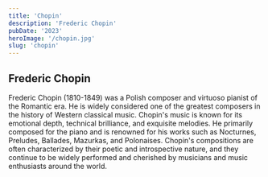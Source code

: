 ```yaml
---
title: 'Chopin'
description: 'Frederic Chopin'
pubDate: '2023'
heroImage: '/chopin.jpg'
slug: 'chopin'
---
```



## Frederic Chopin

Frederic Chopin (1810-1849) was a Polish composer and virtuoso pianist of the Romantic era. He is widely considered one of the greatest composers in the history of Western classical music. Chopin's music is known for its emotional depth, technical brilliance, and exquisite melodies. He primarily composed for the piano and is renowned for his works such as Nocturnes, Preludes, Ballades, Mazurkas, and Polonaises. Chopin's compositions are often characterized by their poetic and introspective nature, and they continue to be widely performed and cherished by musicians and music enthusiasts around the world.